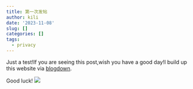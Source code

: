 ```yaml
---
title: 第一次发帖
author: kili
date: '2023-11-08'
slug: []
categories: []
tags:
  - privacy
---
```


Just a test!If you are seeing this post,wish you have a good day!I  build up this website via [blogdown](https://bookdown.org/yihui/blogdown).

Good luck!
![](images/91775050_p0.png)
